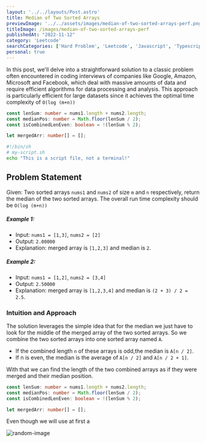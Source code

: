 ```yaml
---
layout: '../../layouts/Post.astro'
title: Median of Two Sorted Arrays
previewImage: '../../assets/images/median-of-two-sorted-arrays-perf.png'
titleImage: /images/median-of-two-sorted-arrays-perf
publishedAt: "2022-11-12"
category: 'Leetcode'
searchCategories: ['Hard Problem', 'Leetcode', 'Javascript', 'Typescript']
personal: true
---
```


In this post, we'll delve into a straightforward solution to a classic problem often encountered in coding interviews of companies like 
Google, Amazon, Microsoft and Facebook, which deal with massive amounts of data and require efficient algorithms for data processing and analysis. 
This approach is particularly efficient for large datasets since it achieves the optimal time complexity of `O(log (m+n))`

```typescript title="example.ts" {2-4}
const lenSum: number = nums1.length + nums2.length;
const medianPos: number = Math.floor(lenSum / 2);
const isCombinedLenEven: boolean = !(lenSum % 2);

let mergedArr: number[] = [];
```
```sh frame="code"
#!/bin/sh
# my-script.sh
echo "This is a script file, not a terminal!"
```

## Problem Statement

Given: Two sorted arrays `nums1` and `nums2` of size `m` and `n` respectively, return the median of the two sorted arrays.
The overall run time complexity should be `O(log (m+n))`
##### Example 1:

- Input: `nums1 = [1,3]`, `nums2 = [2]`
- Output: `2.00000`
- Explanation: merged array is `[1,2,3]` and median is `2`.
##### Example 2:
- Input: `nums1 = [1,2]`, `nums2 = [3,4]`
- Output: `2.50000`
- Explanation: merged array is `[1,2,3,4]` and median is `(2 + 3) / 2 = 2.5`.

### Intuition and Approach
The solution leverages the simple idea that for the median we just have to look for the middle of the merged array of the two sorted arrays.
So we combine the two sorted arrays into one sorted array named `A`. 
- If the combined length `n` of these arrays is odd,the median is `A[n / 2]`.
- If n is even, the median is the average of `A[n / 2]` and `A[n / 2 + 1]`.

With that we can find the length of the two combined arrays as if they were merged and their median position.

```typescript title="example.ts" {2-4}
const lenSum: number = nums1.length + nums2.length;
const medianPos: number = Math.floor(lenSum / 2);
const isCombinedLenEven: boolean = !(lenSum % 2);

let mergedArr: number[] = [];
```
<Note title="Note">
    Even though we will use at first a 
</Note>

![random-image](https://unsplash.it/400/300)
